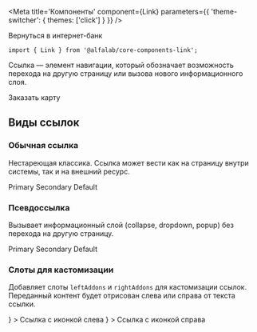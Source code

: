 



<Meta
    title='Компоненты'
    component={Link}
    parameters={{ 'theme-switcher': { themes: ['click'] } }}
/>


<!-- Canvas -->

<Story name='Link'>
    <Link
        view={select('view', VIEWS, 'primary')}
        pseudo={boolean('pseudo', false)}
        href={text('href', '')}
    >
        Вернуться в интернет-банк
    </Link>
</Story>


<!-- Docs -->

<ComponentHeader
    name='Link'
    version={version}
    package='@alfalab/core-components-link'
    stage={2}
    design='https://www.figma.com/file/hqSP3L6qu8UcL3sf18Su1M/Web-Components?node-id=719%3A1'
/>

```tsx
import { Link } from '@alfalab/core-components-link';
```

Ссылка — элемент навигации, который обозначает возможность перехода на другую страницу
или вызова нового информационного слоя.

<Link view='default' href='https://alfabank.ru/get-money/credit-cards/100-days/'>
    Заказать карту
</Link>


<Props of={Link} />


## Виды ссылок

### Обычная ссылка
Нестареющая классика. Ссылка может вести как на страницу внутри системы, так и на внешний ресурс.

<Preview>
    <Container>
        <Row>
            <Link view="primary">
                Primary
            </Link>
        </Row>
         <Row>
            <Link view="secondary">
                Secondary
            </Link>
        </Row>
         <Row>
            <Link view="default">
                Default
            </Link>
        </Row>
    </Container>
</Preview>

### Псевдоссылка
Вызывает информационный слой (collapse, dropdown, popup) без перехода на другую страницу.

<Preview>
    <Container>
        <Row>
            <Link view="primary" pseudo={true}>
                Primary
            </Link>
        </Row>
         <Row>
            <Link view="secondary" pseudo={true}>
                Secondary
            </Link>
        </Row>
         <Row>
            <Link view="default" pseudo={true}>
                Default
            </Link>
        </Row>
    </Container>
</Preview>

### Слоты для кастомизации
Добавляет слоты `leftAddons` и `rightAddons` для кастомизации ссылок.
Переданный контент будет отрисован слева или справа от текста ссылки.

<Preview>
    <Container>
        <Row>
            <Link
                view="primary"
                leftAddons={<Icon />}
            >
                Ссылка с иконкой слева
            </Link>
        </Row>
        <Row>
            <Link
                view="secondary"
                pseudo={true}
                rightAddons={<Icon />}
            >
                Ссылка с иконкой справа
            </Link>
        </Row>
    </Container>
</Preview>
